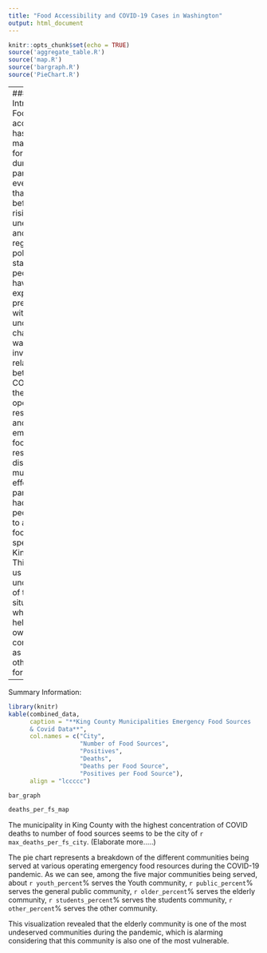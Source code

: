 ```yaml
---
title: "Food Accessibility and COVID-19 Cases in Washington"
output: html_document
---
```


```r
knitr::opts_chunk$set(echo = TRUE)
source('aggregate_table.R')
source('map.R')
source('bargraph.R')
source('PieChart.R')
```
---
### Introduction:
Food accessibility has become a major concern for people during the pandemic,
even more so than ever before. Due to rising unemployment and public regulation
policies, the stability people may have experienced previously with food has
undoubtedly changed. We wanted to investigate the relationship between COVID-19,
the number of operating restaurants, and emergency food resources, to discover
how much of an effect the pandemic has had on people’s ability to access food,
specifically in King County. This will give us a better understanding of the
situation, which can help both our own communities as well as others moving forward.

---
Summary Information:



```r
library(knitr)
kable(combined_data, 
      caption = "**King County Municipalities Emergency Food Sources
      & Covid Data**",
      col.names = c("City", 
                    "Number of Food Sources", 
                    "Positives", 
                    "Deaths", 
                    "Deaths per Food Source", 
                    "Positives per Food Source"),
      align = "lccccc") 
```

```r
bar_graph
```


```r
deaths_per_fs_map
```

The municipality in King County with the highest concentration of COVID deaths
to number of food sources seems to be the city of `r max_deaths_per_fs_city`.
(Elaborate more.....)


The pie chart represents a breakdown of the different communities being served at various operating emergency food resources during the COVID-19 pandemic. As we can see, among the five major communities being served, about `r youth_percent`% serves the Youth community, `r public_percent`% serves the general public community, `r older_percent`% serves the elderly community, `r students_percent`% serves the students community, `r other_percent`% serves the other community.

This visualization revealed that the elderly community is one of the most undeserved communities during the pandemic, which is alarming considering that this community is also one of the most vulnerable.
